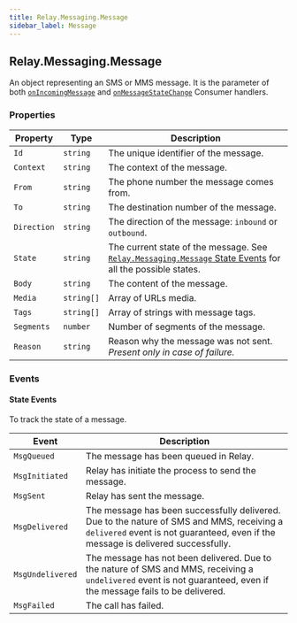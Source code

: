 ```yaml
---
title: Relay.Messaging.Message
sidebar_label: Message
---
```


[link]: /sdks/realtime-sdk/v2/language/golang/consumer#onincomingmessage
[link-1]: /sdks/realtime-sdk/v2/language/golang/consumer#onmessagestatechange
[link-2]: #state-events

## Relay.Messaging.Message

An object representing an SMS or MMS message. It is the parameter of both [`onIncomingMessage`][link] and [`onMessageStateChange`][link-1] Consumer handlers.

### Properties

| Property | Type | Description |
| -------- | ---- | ----------- |
| `Id` | `string` | The unique identifier of the message. |
| `Context` | `string` | The context of the message. |
| `From` | `string` | The phone number the message comes from. |
| `To` | `string` | The destination number of the message. |
| `Direction` | `string` | The direction of the message: `inbound` or `outbound`. |
| `State` | `string` | The current state of the message. See [`Relay.Messaging.Message` State Events][link-2] for all the possible states. |
| `Body` | `string` | The content of the message. |
| `Media` | `string[]` | Array of URLs media. |
| `Tags` | `string[]` | Array of strings with message tags. |
| `Segments` | `number` | Number of segments of the message. |
| `Reason` | `string` | Reason why the message was not sent.<br/> _Present only in case of failure._ |

### Events

#### State Events

To track the state of a message.

| Event | Description |
| ----- | ----------- |
| `MsgQueued` | The message has been queued in Relay. |
| `MsgInitiated` | Relay has initiate the process to send the message. |
| `MsgSent` | Relay has sent the message. |
| `MsgDelivered` | The message has been successfully delivered.  Due to the nature of SMS and MMS, receiving a `delivered` event is not guaranteed, even if the message is delivered successfully. |
| `MsgUndelivered` | The message has not been delivered.  Due to the nature of SMS and MMS, receiving a `undelivered` event is not guaranteed, even if the message fails to be delivered. |
| `MsgFailed` | The call has failed. |
